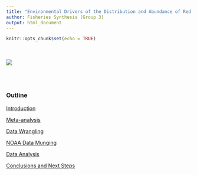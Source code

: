```yaml
---
title: "Environmental Drivers of the Distribution and Abundance of Red Snapper in the Gulf of Mexico"
author: Fisheries Synthesis (Group 3)
output: html_document
---
```


```r
knitr::opts_chunk$set(echo = TRUE)
```
<br></br>
![](Presentation/test_fish.JPG)

<br></br>

### Outline
[Introduction](https://nceas.github.io/oss-fishteam/Presentation/Intro_slides.html)

[Meta-analysis](https://nceas.github.io/oss-fishteam/Meta-analysis/Meta-analysis_frequency.html)

[Data Wrangling](https://nceas.github.io/oss-fishteam/R_code/Wrangle_Markdown.html)

[NOAA Data Munging](https://nceas.github.io/oss-fishteam/Presentation/GoM_interactive_map.html)

[Data Analysis](https://nceas.github.io/oss-fishteam/Presentation/Analyses_fish_and_environment.html)

[Conclusions and Next Steps]()